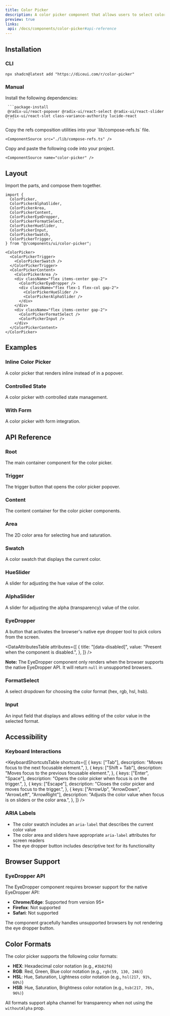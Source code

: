 ```yaml
---
title: Color Picker
description: A color picker component that allows users to select colors using various input methods.
preview: true
links:
 api: /docs/components/color-picker#api-reference
---
```


<ComponentTabs name="color-picker-demo" scalePreview />

## Installation

### CLI

```package-install
npx shadcn@latest add "https://diceui.com/r/color-picker"

```

### Manual

<Steps>
  <Step>
     Install the following dependencies:

     ```package-install
     @radix-ui/react-popover @radix-ui/react-select @radix-ui/react-slider @radix-ui/react-slot class-variance-authority lucide-react
     ```
  </Step>
  <Step>
    Copy the refs composition utilities into your `lib/compose-refs.ts` file.

    <ComponentSource src="./lib/compose-refs.ts" />

  </Step>
  <Step>
    Copy and paste the following code into your project.

    <ComponentSource name="color-picker" />
  </Step>
</Steps>

## Layout

Import the parts, and compose them together.

```tsx
import {
  ColorPicker,
  ColorPickerAlphaSlider,
  ColorPickerArea,
  ColorPickerContent,
  ColorPickerEyeDropper,
  ColorPickerFormatSelect,
  ColorPickerHueSlider,
  ColorPickerInput,
  ColorPickerSwatch,
  ColorPickerTrigger,
} from "@/components/ui/color-picker";

<ColorPicker>
  <ColorPickerTrigger>
    <ColorPickerSwatch />
  </ColorPickerTrigger>
  <ColorPickerContent>
    <ColorPickerArea />
    <div className="flex items-center gap-2">
      <ColorPickerEyeDropper />
      <div className="flex flex-1 flex-col gap-2">
        <ColorPickerHueSlider />
        <ColorPickerAlphaSlider />
      </div>
    </div>
    <div className="flex items-center gap-2">
      <ColorPickerFormatSelect />
      <ColorPickerInput />
    </div>
  </ColorPickerContent>
</ColorPicker>
```

## Examples

### Inline Color Picker

A color picker that renders inline instead of in a popover.

<ComponentTabs name="color-picker-inline-demo" />

### Controlled State

A color picker with controlled state management.

### With Form

A color picker with form integration.

<ComponentTabs name="color-picker-form-demo" />

## API Reference

### Root

The main container component for the color picker.

<AutoTypeTable
  path="./types/docs/color-picker.ts"
  name="RootProps"
/>

### Trigger

The trigger button that opens the color picker popover.

<AutoTypeTable
  path="./types/docs/color-picker.ts"
  name="TriggerProps"
/>

### Content

The content container for the color picker components.

<AutoTypeTable
  path="./types/docs/color-picker.ts"
  name="ContentProps"
/>

### Area

The 2D color area for selecting hue and saturation.

<AutoTypeTable
  path="./types/docs/color-picker.ts"
  name="AreaProps"
/>

### Swatch

A color swatch that displays the current color.

<AutoTypeTable
  path="./types/docs/color-picker.ts"
  name="SwatchProps"
/>

### HueSlider

A slider for adjusting the hue value of the color.

<AutoTypeTable
  path="./types/docs/color-picker.ts"
  name="HueSliderProps"
/>

### AlphaSlider

A slider for adjusting the alpha (transparency) value of the color.

<AutoTypeTable
  path="./types/docs/color-picker.ts"
  name="AlphaSliderProps"
/>

### EyeDropper

A button that activates the browser's native eye dropper tool to pick colors from the screen.

<AutoTypeTable
  path="./types/docs/color-picker.ts"
  name="EyeDropperProps"
/>

<DataAttributesTable
  attributes={[
    {
      title: "[data-disabled]",
      value: "Present when the component is disabled.",
    },
  ]}
/>

**Note:** The EyeDropper component only renders when the browser supports the native EyeDropper API. It will return `null` in unsupported browsers.

### FormatSelect

A select dropdown for choosing the color format (hex, rgb, hsl, hsb).

<AutoTypeTable
  path="./types/docs/color-picker.ts"
  name="FormatSelectProps"
/>

### Input

An input field that displays and allows editing of the color value in the selected format.

<AutoTypeTable
  path="./types/docs/color-picker.ts"
  name="InputProps"
/>

## Accessibility

### Keyboard Interactions

<KeyboardShortcutsTable
  shortcuts={[
    {
      keys: ["Tab"],
      description: "Moves focus to the next focusable element.",
    },
    {
      keys: ["Shift + Tab"],
      description: "Moves focus to the previous focusable element.",
    },
    {
      keys: ["Enter", "Space"],
      description: "Opens the color picker when focus is on the trigger.",
    },
    {
      keys: ["Escape"],
      description: "Closes the color picker and moves focus to the trigger.",
    },
    {
      keys: ["ArrowUp", "ArrowDown", "ArrowLeft", "ArrowRight"],
      description: "Adjusts the color value when focus is on sliders or the color area.",
    },
  ]}
/>

### ARIA Labels

- The color swatch includes an `aria-label` that describes the current color value
- The color area and sliders have appropriate `aria-label` attributes for screen readers
- The eye dropper button includes descriptive text for its functionality

## Browser Support

### EyeDropper API

The EyeDropper component requires browser support for the native EyeDropper API:

- **Chrome/Edge**: Supported from version 95+
- **Firefox**: Not supported
- **Safari**: Not supported

The component gracefully handles unsupported browsers by not rendering the eye dropper button.

## Color Formats

The color picker supports the following color formats:

- **HEX**: Hexadecimal color notation (e.g., `#3b82f6`)
- **RGB**: Red, Green, Blue color notation (e.g., `rgb(59, 130, 246)`)
- **HSL**: Hue, Saturation, Lightness color notation (e.g., `hsl(217, 91%, 60%)`)
- **HSB**: Hue, Saturation, Brightness color notation (e.g., `hsb(217, 76%, 96%)`)

All formats support alpha channel for transparency when not using the `withoutAlpha` prop.
